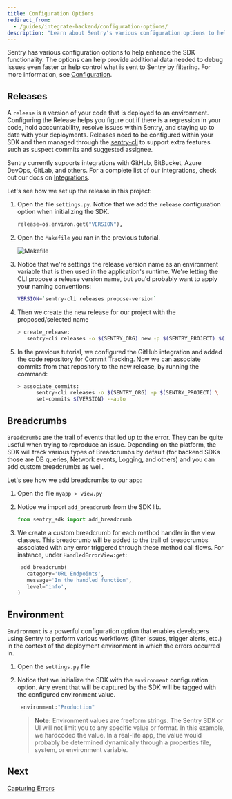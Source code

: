 ```yaml
---
title: Configuration Options
redirect_from:
  - /guides/integrate-backend/configuration-options/
description: "Learn about Sentry's various configuration options to help enhance SDK functionality."
---
```


Sentry has various configuration options to help enhance the SDK functionality. The options can help provide additional data needed to debug issues even faster or help control what is sent to Sentry by filtering. For more information, see [Configuration](/platforms/python/guides/django/configuration/).

## Releases

A `release` is a version of your code that is deployed to an environment. Configuring the Release helps you figure out if there is a regression in your code, hold accountability, resolve issues within Sentry, and staying up to date with your deployments. Releases need to be configured within your SDK and then managed through the [sentry-cli](/product/cli/) to support extra features such as suspect commits and suggested assignee.

Sentry currently supports integrations with GitHub, BitBucket, Azure DevOps, GitLab, and others. For a complete list of our integrations, check out our docs on [Integrations](/product/integrations/).

Let's see how we set up the release in this project:

1. Open the file `settings.py`. Notice that we add the `release` configuration option when initializing the SDK.

   ```python
   release=os.environ.get("VERSION"),
   ```

2. Open the `Makefile` you ran in the previous tutorial.

   ![Makefile](makefile.png)

3. Notice that we're settings the release version name as an environment variable that is then used in the application's runtime. We're letting the CLI propose a release version name, but you'd probably want to apply your naming conventions:

   ```bash
   VERSION=`sentry-cli releases propose-version`
   ```

4. Then we create the new release for our project with the proposed/selected name

   ```bash
   > create_release:
      sentry-cli releases -o $(SENTRY_ORG) new -p $(SENTRY_PROJECT) $(VERSION)
   ```

5. In the previous tutorial, we configured the GitHub integration and added the code repository for Commit Tracking. Now we can associate commits from that repository to the new release, by running the command:

   ```bash
   > associate_commits:
         sentry-cli releases -o $(SENTRY_ORG) -p $(SENTRY_PROJECT) \
         set-commits $(VERSION) --auto
   ```

## Breadcrumbs

`Breadcrumbs` are the trail of events that led up to the error. They can be quite useful when trying to reproduce an issue. Depending on the platform, the SDK will track various types of Breadcrumbs by default (for backend SDKs those are DB queries, Network events, Logging, and others) and you can add custom breadcrumbs as well.

Let's see how we add breadcrumbs to our app:

1. Open the file `myapp > view.py`

2. Notice we import `add_breadcrumb` from the SDK lib.

   ```python
   from sentry_sdk import add_breadcrumb
   ```

3. We create a custom breadcrumb for each method handler in the view classes. This breadcrumb will be added to the trail of breadcrumbs associated with any error triggered through these method call flows. For instance, under `HandledErrorView:get`:

   ```python
    add_breadcrumb(
      category='URL Endpoints',
      message='In the handled function',
      level='info',
   )
   ```

## Environment

`Environment` is a powerful configuration option that enables developers using Sentry to perform various workflows (filter issues, trigger alerts, etc.) in the context of the deployment environment in which the errors occurred in.

1. Open the `settings.py` file

2. Notice that we initialize the SDK with the `environment` configuration option. Any event that will be captured by the SDK will be tagged with the configured environment value.

   ```python
    environment:"Production"
   ```

   > **Note:** Environment values are freeform strings. The Sentry SDK or UI will not limit you to any specific value or format. In this example, we hardcoded the value. In a real-life app, the value would probably be determined dynamically through a properties file, system, or environment variable.

## Next

[Capturing Errors](/guides/integrate-backend/capturing-errors/)
